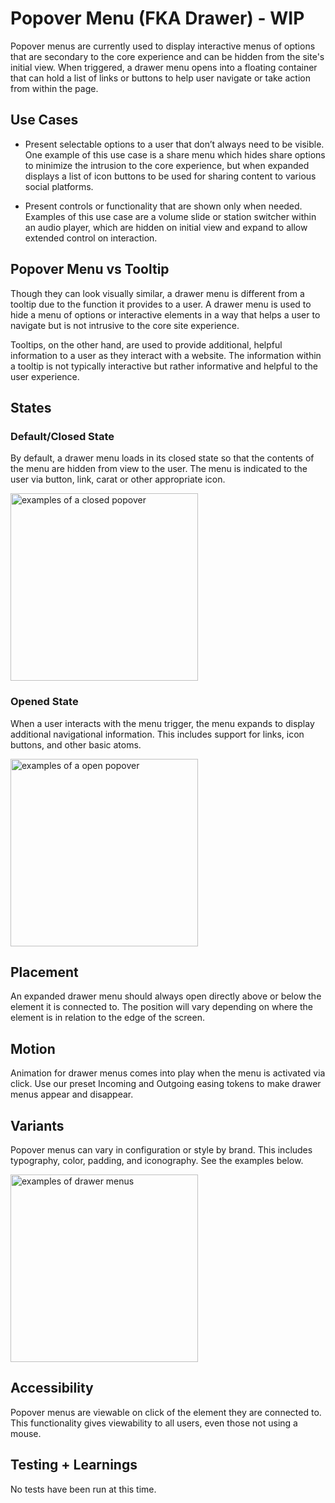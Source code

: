 

<Meta title="Components/Molecules/Popover Menu"/>


# Popover Menu (FKA Drawer) - WIP

Popover menus are currently used to display interactive menus of options that are secondary to the core experience and can be hidden from the site's initial view. When triggered, a drawer menu opens into a floating container that can hold a list of links or buttons to help user navigate or take action from within the page. 

  

## Use Cases

-   Present selectable options to a user that don’t always need to be visible. One example of this use case is a share menu which hides share options to minimize the intrusion to the core experience, but when expanded displays a list of icon buttons to be used for sharing content to various social platforms.
    
-   Present controls or functionality that are shown only when needed. Examples of this use case are a volume slide or station switcher within an audio player, which are hidden on initial view and expand to allow extended control on interaction.
    

  

## Popover Menu vs Tooltip

Though they can look visually similar, a drawer menu is different from a tooltip due to the function it provides to a user. A drawer menu is used to hide a menu of options or interactive elements in a way that helps a user to navigate but is not intrusive to the core site experience. 

Tooltips, on the other hand, are used to provide additional, helpful information to a user as they interact with a website. The information within a tooltip is not typically interactive but rather informative and helpful to the user experience.



## States

### Default/Closed State

By default, a drawer menu loads in its closed state so that the contents of the menu are hidden from view to the user. The menu is indicated to the user via button, link, carat or other appropriate icon. 

 <img alt="examples of a closed popover" src="./images/Molecules-Popover-ClosedState.png" width="300" />


### Opened State

When a user interacts with the menu trigger, the menu expands to display additional navigational information. This includes support for links, icon buttons, and other basic atoms.

 <img alt="examples of a open popover" src="./images/Molecules-Popover-OpenState.png" width="300" />

  

## Placement

An expanded drawer menu should always open directly above or below the element it is connected to. The position will vary depending on where the element is in relation to the edge of the screen. 
  


## Motion

Animation for drawer menus comes into play when the menu is activated via click. Use our preset Incoming and Outgoing easing tokens to make drawer menus appear and disappear.

  

## Variants

Popover menus can vary in configuration or style by brand. This includes typography, color, padding, and iconography. See the examples below.

 <img alt="examples of drawer menus" src="./images/Molecules-DrawerMenu-Variants.png" width="300" />

  

## Accessibility

Popover menus are viewable on click of the element they are connected to. This functionality gives viewability to all users, even those not using a mouse.


## Testing + Learnings

No tests have been run at this time. 

